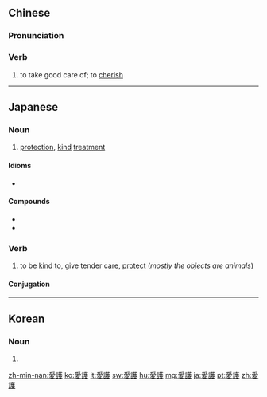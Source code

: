 {{also|爱护}}
==Chinese==
{{zh-forms|s=爱护}}

===Pronunciation===
{{zh-pron
|m=àihù
|c=oi3 wu6
|h=pfs=oi-fu
|mn=ài-hō͘
|cat=v
}}

===Verb===
{{zh-verb}}

# to take good care of; to [[cherish]]

{{zh-cat|Elementary}}

----

==Japanese==
{{ja-kanjitab|あい|ご}}

===Noun===
{{ja-noun|あいご}}

# [[protection]], [[kind]] [[treatment]]

====Idioms====
* {{ja-r|動物愛護の精神|どうぶつ あいご の せいしん|gloss=kindness to animals}}

====Compounds====
* {{ja-r|動物愛護協会|どうぶつ あいご きょうかい|gloss=Society for the Prevention of Cruelty to Animals (SPCA)|caps=y}}
* {{ja-r|動物愛護法|どうぶつ あいご ほう|gloss=animal protection law}}

===Verb===
{{ja-verb-suru|tr=trans|あいご}}

# to be [[kind]] to, give tender [[care]], [[protect]] (''mostly the objects are animals'')

====Conjugation====
{{ja-suru|あいご}}

----

==Korean==
{{ko-hanjatab}}

===Noun===
{{ko-noun|hj|hangeul=애호}}

# {{hanja form of|애호|protection}}

[[zh-min-nan:愛護]]
[[ko:愛護]]
[[it:愛護]]
[[sw:愛護]]
[[hu:愛護]]
[[mg:愛護]]
[[ja:愛護]]
[[pt:愛護]]
[[zh:愛護]]